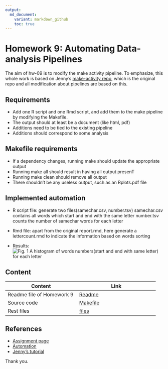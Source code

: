 ```yaml
---
output:
  md_document:
    variant: markdown_github
    toc: true
---
```


# Homework 9: Automating Data-analysis Pipelines
The aim of hw-09 is to modify the make activity pipeline.
To emphasize, this whole work is based on Jenny's [make-activity repo](https://github.com/STAT545-UBC/make-activity), which is the original repo and all modification about pipelines are based on this.

## Requirements
  * Add one R script and one Rmd script, and add them to the make pipeline by modifying the Makefile.
  * The output should at least be a document (like html, pdf)
  * Additions need to be tied to the existing pipeline
  * Additions should correspond to some analysis
  
## Makefile requirements
  * If a dependency changes, running make should update the appropriate output 
  * Running make all should result in having all output presenT
  * Running make clean should remove all output
  * There shouldn’t be any useless output, such as an Rplots.pdf file
  
  
  
## Implemented automation

  * R script file: generate two files(samechar.csv, number.tsv)
   				samechar.csv contains all words which start and end with the same letter
   				number.tsv counts the number of samechar words for each letter
   				
  * Rmd file: apart from the original report.rmd, here generate a lettercount.rmd to indicate the information 
  						based on words sorting
  
  * Results:![*Fig. 1* A histogram of words numbers(start and end with same letter) for each letter](numbhistogram.png)
  
  
  
  
## Content

|Content | Link  |
|--------|---------|
|Readme file of Homework 9 | [Readme](https://github.com/STAT545-UBC-students/hw08-chenchenguo/blob/master/README.md)|
|Source code | [Makefile](https://github.com/STAT545-UBC-students/hw08-chenchenguo/blob/master/bcl/app.R)|
|Rest files | [files](https://github.com/STAT545-UBC-students/hw08-chenchenguo/tree/master/bcl)|

  
  

## References
- [Assignment page](http://stat545.com/Classroom/assignments/hw09/hw09.html)
- [Automation](http://stat545.com/Classroom/notes/cm109.nb.html)
- [Jenny's tutorial](http://stat545.com/automation04_make-activity.html)
  
Thank you.


  